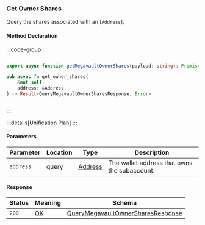 ### Get Owner Shares

Query the shares associated with an [`Address`].

#### Method Declaration

:::code-group

```python [Python]

```

```typescript [TypeScript]
export async function getMegavaultOwnerShares(payload: string): Promise<string>
```

```rust [Rust]
pub async fn get_owner_shares(
    &mut self,
    address: &Address,
) -> Result<QueryMegavaultOwnerSharesResponse, Error>
```

```url [API]
```

:::

:::details[Unification Plan]
:::

#### Parameters

| Parameter           | Location | Type               | Description                                                           |
| ------------------- | -------- | ------------------ | --------------------------------------------------------------------- |
| `address`           | query    | [Address]          | The wallet address that owns the subaccount.                          |

#### Response

| Status | Meaning     | Schema                                 |
| ------ | ----------- | -------------------------------------- |
| `200`  | [OK]        | [QueryMegavaultOwnerSharesResponse]    |

[Address]: /types/address
[OK]: /types/ok
[QueryMegavaultOwnerSharesResponse]: /types/megavault_owner_shares_response
